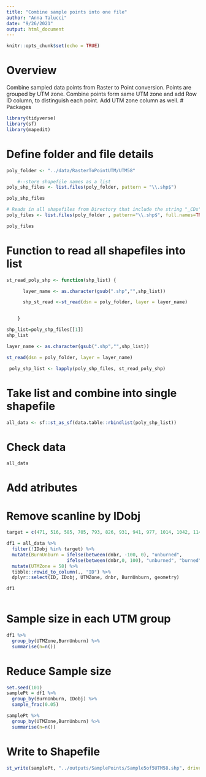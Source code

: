 ```yaml
---
title: "Combine sample points into one file"
author: "Anna Talucci"
date: "9/26/2021"
output: html_document
---
```


```r
knitr::opts_chunk$set(echo = TRUE)
```

# Overview

Combine sampled data points from Raster to Point conversion. Points are grouped by UTM zone. Combine points form same UTM zone and add Row ID column, to distinguish each point. Add UTM zone column as well. 
# Packages
```r
library(tidyverse)
library(sf)
library(mapedit)
```



# Define folder and file details
```r
poly_folder <- "../data/RasterToPointUTM/UTM58" 

    #--store shapefile names as a list
poly_shp_files <- list.files(poly_folder, pattern = "\\.shp$")
```

```r
poly_shp_files

```



```r
# Reads in all shapefiles from Directory that include the string "_CDs".
poly_files <- list.files(poly_folder , pattern="\\.shp$", full.names=TRUE)
```

```r
poly_files
```

# Function to read all shapefiles into list
```r

st_read_poly_shp <- function(shp_list) {

      layer_name <- as.character(gsub(".shp","",shp_list))

      shp_st_read <-st_read(dsn = poly_folder, layer = layer_name)


    }
```



```r
shp_list=poly_shp_files[[1]]
shp_list
```

```r
layer_name <- as.character(gsub(".shp","",shp_list))

st_read(dsn = poly_folder, layer = layer_name)
```

```r
 poly_shp_list <- lapply(poly_shp_files, st_read_poly_shp)
```

# Take list and combine into single shapefile
```r
all_data <- sf::st_as_sf(data.table::rbindlist(poly_shp_list))
```


# Check data
```r
all_data
```

# Add atributes
# Remove scanline by IDobj
```r
target = c(471, 516, 585, 705, 793, 826, 931, 941, 977, 1014, 1042, 1145, 1217, 1238, 1239, 1289, 1290, 1333, 1451, 1529, 1619, 1672, 1693, 1704, 1744, 1970, 2050, 2104, 2134, 2205, 2239, 2592, 2866, 3144, 3880, 3902)
```


```r
df1 = all_data %>% 
  filter(!IDobj %in% target) %>%
  mutate(BurnUnburn = ifelse(between(dnbr, -100, 0), "unburned", 
                      ifelse(between(dnbr,0, 100), "unburned", "burned"))) %>%
  mutate(UTMZone = 58) %>%
  tibble::rowid_to_column(., "ID") %>% 
  dplyr::select(ID, IDobj, UTMZone, dnbr, BurnUnburn, geometry)

df1
  
```


# Sample size in each UTM group
```r
df1 %>%
  group_by(UTMZone,BurnUnburn) %>%
  summarise(n=n())

```

# Reduce Sample size

```r
set.seed(101)
samplePt = df1 %>% 
  group_by(BurnUnburn, IDobj) %>%
  sample_frac(0.05)

```

```r
samplePt %>% 
  group_by(UTMZone,BurnUnburn) %>%
  summarise(n=n())
```


# Write to Shapefile
```r
st_write(samplePt, "../outputs/SamplePoints/Sample5of5UTM58.shp", driver="ESRI Shapefile") 
```
